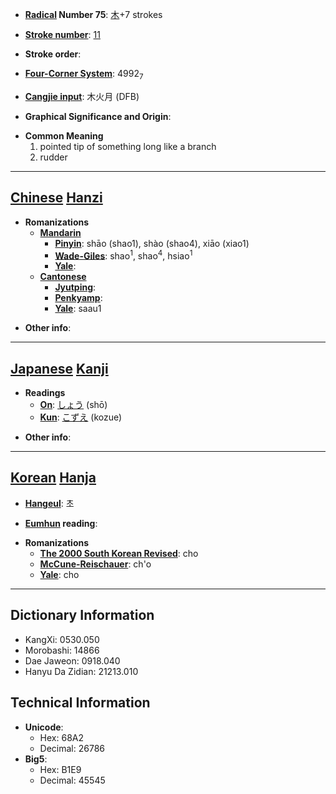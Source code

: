 * '''[[Wiktionary:Chinese radical index| Radical]] Number 75''': [[Wiktionary:Chinese radical index 木|木]]+7 strokes

* '''[[Wiktionary:Chinese total strokes index|Stroke number]]''': [[Wiktionary:Chinese total strokes index 11|11]]

* '''Stroke order''': 

* '''[[Wiktionary:Chinese four corner index|Four-Corner System]]''': 4992<sub>7</sub>

* '''[[Wiktionary:Chinese Cangjie index|Cangjie input]]''': 木火月 (DFB)

* '''Graphical Significance and Origin''': 

* '''Common Meaning'''
*#pointed tip of something long like a branch
*# rudder


----

== [[Chinese]] [[Hanzi]] ==

* '''Romanizations'''
** '''[[Mandarin]]'''
*** '''[[Pinyin]]''': shāo (shao1), shào (shao4), xiāo (xiao1)
*** '''[[Wade-Giles]]''': shao<sup>1</sup>, shao<sup>4</sup>, hsiao<sup>1</sup>
*** '''[[Yale]]''': 
** '''[[Cantonese]]'''
*** '''[[Jyutping]]''':
*** '''[[Penkyamp]]''': 
*** '''[[Yale]]''': saau1

* '''Other info''': 

----

== [[Japanese]] [[Kanji]] ==

* '''Readings'''
** '''[[On]]''': [[しょう]] (shō)
** '''[[Kun]]''': [[こずえ]] (kozue)

* '''Other info''':  

----

== [[Korean]] [[Hanja]] ==

* '''[[Hangeul]]''': 초

* '''[[Eumhun]] reading''': 

* '''Romanizations'''
** '''[[The 2000 South Korean Revised Romanization|The 2000 South Korean Revised]]''': cho
** '''[[McCune-Reischauer]]''': ch'o
** '''[[Yale]]''': cho

----

== Dictionary Information ==

* KangXi: 0530.050
* Morobashi: 14866
* Dae Jaweon: 0918.040
* Hanyu Da Zidian: 21213.010

== Technical Information ==

* '''Unicode''':
** Hex: 68A2
** Decimal: 26786
* '''Big5''':
** Hex: B1E9
** Decimal: 45545